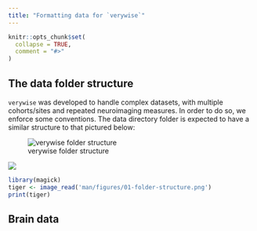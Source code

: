 ```yaml
---
title: "Formatting data for `verywise`"
---
```


```r
knitr::opts_chunk$set(
  collapse = TRUE,
  comment = "#>"
)
```

## The data folder structure

`verywise` was developed to handle complex datasets, with multiple cohorts/sites and repeated neuroimaging measures. In order to do so, we enforce some conventions. The data directory folder is expected to have a similar structure to that pictured below:

![verywise folder structure](man/figures/01-folder-structure.png)

<img src="man/figures/01-folder-structure.png"/>

```r
library(magick)
tiger <- image_read('man/figures/01-folder-structure.png')
print(tiger)
```

## Brain data
